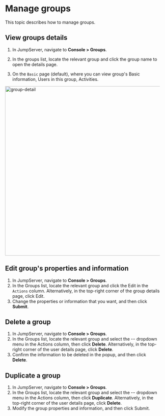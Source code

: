 # Manage groups

This topic describes how to manage groups.

## View groups details 

1. In JumpServer, navigate to **Console > Groups**.

2. In the groups list, locate the relevant group and click the group name to open the details page.

3. On the `Basic` page (default), where you can view group's Basic information, Users in this group, Activities.

<img src="/images/docs/admin-guides/users/group-detail.png" alt="group-detail" width="550"/>

## Edit group's properties and information 

1. In JumpServer, navigate to **Console > Groups**.
2. In the Groups list, locate the relevant group and click the Edit in the `Actions` column. Alternatively, in the top-right corner of the group details page, click Edit.
3. Change the properties or information that you want, and then click **Submit**.

## Delete a group
1. In JumpServer, navigate to **Console > Groups**.
2. In the Groups list, locate the relevant group and select the **···** dropdown menu in the Actions column, then click **Delete**. Alternatively, in the top-right corner of the user details page, click **Delete**.
3. Confirm the information to be deleted in the popup, and then click **Delete**.

## Duplicate a group
1. In JumpServer, navigate to **Console > Groups**.
2. In the Groups list, locate the relevant group and select the **···** dropdown menu in the Actions column, then click **Duplicate**. Alternatively, in the top-right corner of the user details page, click **Delete**.
3. Modify the group properties and information, and then click Submit.

